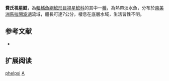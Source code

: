 {{Speciesbox
| name = 費氏視星鯰
| image = 
| image_width = 250px
| image_caption = 
| status = NE
| status_system = IUCN3.1
| genus = Astroblepus
| species = phelpsi
| authority = [[Schultz|Schultz]], 1944
| synonyms =  
}}

'''費氏視星鯰'''，為[[輻鰭魚綱|輻鰭魚綱]][[鯰形目|鯰形目]][[視星鯰科|視星鯰科]]的其中一[[種|種]]，為熱帶淡水魚，分布於[[南美洲|南美洲]][[馬拉開波湖|馬拉開波湖]]流域，體長可達7公分，棲息在底層水域，生活習性不明。

==参考文献==
*{{FishBase_species|genus=Astroblepus|species=phelpsi|year=2014|month=11}}

== 扩展阅读 ==
{{refbegin}}
{{wikispecies-inline|Astroblepus phelpsi|費氏視星鯰}}
{{refend}}
{{Taxonbar|from=Q5571285}}

[[Category:視星鯰屬|phelpsi]]
[[Category:1944年描述的魚類|A]]